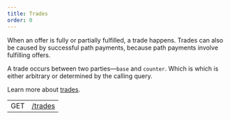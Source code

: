 ```yaml
---
title: Trades
order: 0
---
```



When an offer is fully or partially fulfilled, a trade happens. Trades can also be caused by successful path payments, because path payments involve fulfilling offers.

A trade occurs between two parties—`base` and `counter`. Which is which is either arbitrary or determined by the calling query.

Learn more about [trades](../../../docs/glossary/trades.mdx).

<EndpointsTable title="Endpoints">

|     |                                    |
| --- | ---------------------------------- |
| GET | [/trades](./list.mdx)              |

</EndpointsTable>